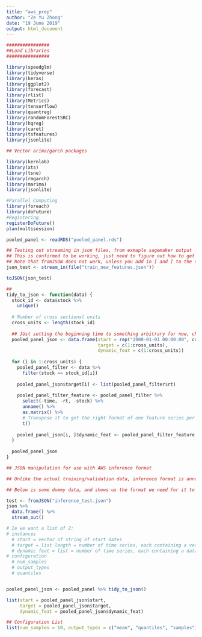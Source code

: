 ```yaml
---
title: "aws_prep"
author: "Ze Yu Zhong"
date: "19 June 2019"
output: html_document
---
```


```r
################
##Load Libraries
################

library(speedglm)
library(tidyverse)
library(keras)
library(ggplot2)
library(forecast)
library(rlist)
library(Metrics)
library(tensorflow)
library(quantreg)
library(randomForestSRC)
library(hqreg)
library(caret)
library(tsfeatures)
library(jsonlite)

## Vector arima/garch packages

library(kernlab)
library(xts)
library(tsne)
library(rmgarch)
library(marima)
library(jsonlite)

#Parallel Computing
library(foreach)
library(doFuture)
#Registering
registerDoFuture()
plan(multisession)
```

```r
pooled_panel <- readRDS("pooled_panel.rds")
```

```r
## Testing out streaming in json files, from exmaple sagemaker output
## This is confirmed to be working, just need to figure out how to get pooled_panel into the right format
## Note that fromJSON does not work, unless you add in [ and ] to the start and end of the JSOn file respectively
json_test <- stream_in(file("train_new_features.json"))

toJSON(json_test)
```

```r
## 
tidy_to_json <- function(data) {
  stock_id <- data$stock %>%
    unique()
  
  # Number of cross sectional units
  cross_units <- length(stock_id)
  
  ## JUst setting the beginning time to something arbitrary for now, change if needed
  pooled_panel_json <- data.frame(start = rep("2000-01-01 00:00:00", cross_units), 
                                  target = c(1:cross_units), 
                                  dynamic_feat = c(1:cross_units))
  
  for (i in 1:cross_units) {
    pooled_panel_filter <- data %>%
      filter(stock == stock_id[i])
    
    pooled_panel_json$target[i] <- list(pooled_panel_filter$rt)
    
    pooled_panel_filter_feature <- pooled_panel_filter %>%
      select(-time, -rt, -stock) %>%
      unname() %>%
      as.matrix() %>%
      # Transpose it to get the right format of one feature series per row
      t()
    
    pooled_panel_json[i, ]$dynamic_feat <- pooled_panel_filter_feature %>% list()
  }
  
  pooled_panel_json
}
```


```r
## JSON manipulation for use with AWS inference format

## Unlike the actual training/validation data, inference format is annoyingly different (again)

## Below is some dummy data, and shows us the format we need for it to work with AWS inference

test <- fromJSON("inference_test.json")
json %>% 
  data.frame() %>%
  stream_out()

# Ie we want a list of 2:
# instances
  # start = vector of string of start dates
  # target = list length = number of time series, each containing a vector of that time series
  # dynamic feat = list = number of time series, each containing a data frame of the dynamic features (same format as training)
# configuration
  # num_samples
  # output_types
  # quantiles


pooled_panel_json <- pooled_panel %>% tidy_to_json()

list(start = pooled_panel_json$start, 
     target = pooled_panel_json$target, 
     dynamic_feat = pooled_panel_json$dynamic_feat)

## Configuration List
list(num_samples = 10, output_types = c("mean", "quantiles", "samples"), quantiles = c("0.5"))
```
